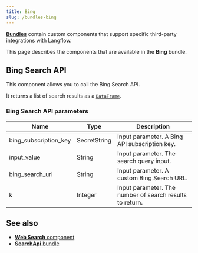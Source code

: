 ```yaml
---
title: Bing
slug: /bundles-bing
---
```



<Icon name="Blocks" aria-hidden="true" /> [**Bundles**](/components-bundle-components) contain custom components that support specific third-party integrations with Langflow.

This page describes the components that are available in the **Bing** bundle.

## Bing Search API

This component allows you to call the Bing Search API.

It returns a list of search results as a [`DataFrame`](/data-types#dataframe).

### Bing Search API parameters

<PartialParams />

| Name | Type | Description |
|------|------|-------------|
| bing_subscription_key | SecretString | Input parameter. A Bing API subscription key. |
| input_value | String | Input parameter. The search query input. |
| bing_search_url | String | Input parameter. A custom Bing Search URL. |
| k | Integer | Input parameter. The number of search results to return. |

## See also

* [**Web Search** component](/components-data#web-search)
* [**SearchApi** bundle](/bundles-searchapi)